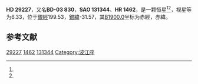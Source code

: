 {{Starbox begin
| name = HD 29227
}}
{{Starbox observe
| epoch = [[J2000.0|J2000.0]]
| constell = {{星座名待查}}<ref name=SIMBAD>{{cite web
 | url=http://simbad.u-strasbg.fr/simbad/sim-id?Ident=HR+1462
 | title =Pulsating variable Star
 | publisher=Centre de Données astronomiques de Strasbourg
 | work=SIMBAD
 | accessdate=2012-07-13}}</ref><ref name=DATA>{{cite web
 | url=http://vizier.u-strasbg.fr/viz-bin/VizieR-5?-out.add=.&-source=5050&-corr=PK=HR&-out.max=9999&HR=1462
 | title=VizieR Detailed Page
 | accessdate=2012-07-13
 | archive-date=2016-03-05
 | archive-url=https://web.archive.org/web/20160305001312/http://vizier.u-strasbg.fr/viz-bin/VizieR-5?-out.add=.&-source=5050&-corr=PK=HR&-out.max=9999&HR=1462
 | dead-url=no
 }}</ref>
| 星官 = 
| ra = {{RA|4|36|1.6}}<ref name=SIMBAD /><ref name=DATA />
| dec = {{DEC|-3|36|43}}<ref name=SIMBAD /><ref name=DATA />
| appmag_v = 6.33<ref name=SIMBAD /><ref name=DATA />
}}
{{Starbox character
| class = B7III<ref name=SIMBAD /><ref name=DATA />
| b-v = -0.1<ref name=SIMBAD /><ref name=DATA />
| u-b = -0.43<ref name=SIMBAD /><ref name=DATA />
| r-i = <ref name=SIMBAD /><ref name=DATA />
| variable = 
}}
{{Starbox astrometry
| radial_v = -0.43
| prop_mo_ra = 20
| parallax = 
| p_error = 
}}
{{Starbox catalog
| names =BD-03 830，[[SAO星表|SAO]] 131344，[[HD星表|HD]] 29227，[[HR星表|HR]] 1462}}
{{Starbox reference |Simbad=HR+1462}}
{{Starbox end}}

'''HD 29227'''，又名'''BD-03 830'''，'''SAO 131344'''、'''HR 1462'''，是一颗恒星<ref name=SIMBAD /><ref name=DATA />，视星等为6.33，位于[[銀道座標系|銀經]]199.53，[[銀道座標系|銀緯]]-31.57，其[[B1900.0|B1900.0]]坐标为赤經{{RA|4|31|2.4}}，赤緯{{DEC|-3|-31.57|0}}。

== 参考文献 ==
{{reflist}}

{{star-stub}}

[[Category:HD和HDE天體|29227]]
[[Category:HR天體|1462]]
[[Category:SAO天體|131344]]
[[Category:波江座|Category:波江座]]